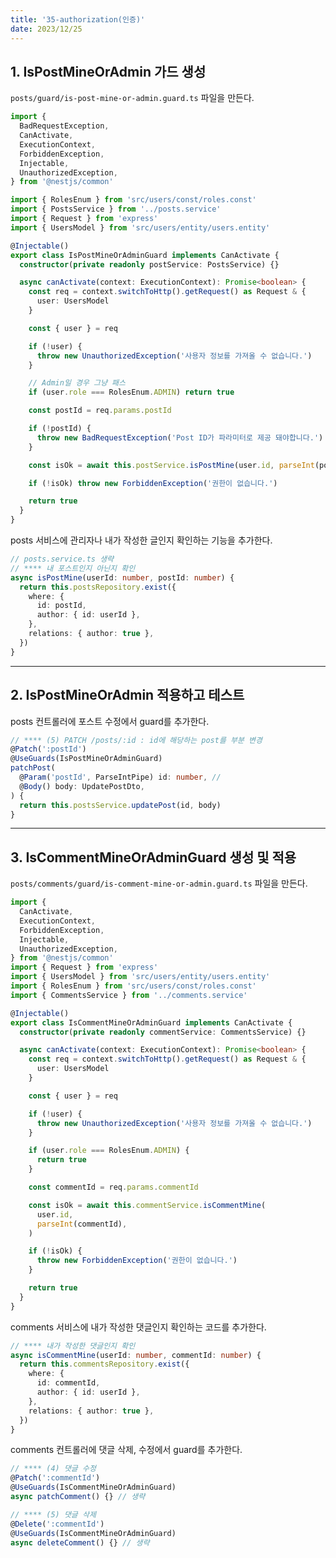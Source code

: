 ```yaml
---
title: '35-authorization(인증)'
date: 2023/12/25
---
```


## 1. IsPostMineOrAdmin 가드 생성

`posts/guard/is-post-mine-or-admin.guard.ts` 파일을 만든다.

```ts posts/guard/is-post-mine-or-admin.guard.ts
import {
  BadRequestException,
  CanActivate,
  ExecutionContext,
  ForbiddenException,
  Injectable,
  UnauthorizedException,
} from '@nestjs/common'

import { RolesEnum } from 'src/users/const/roles.const'
import { PostsService } from '../posts.service'
import { Request } from 'express'
import { UsersModel } from 'src/users/entity/users.entity'

@Injectable()
export class IsPostMineOrAdminGuard implements CanActivate {
  constructor(private readonly postService: PostsService) {}

  async canActivate(context: ExecutionContext): Promise<boolean> {
    const req = context.switchToHttp().getRequest() as Request & {
      user: UsersModel
    }

    const { user } = req

    if (!user) {
      throw new UnauthorizedException('사용자 정보를 가져올 수 없습니다.')
    }

    // Admin일 경우 그냥 패스
    if (user.role === RolesEnum.ADMIN) return true

    const postId = req.params.postId

    if (!postId) {
      throw new BadRequestException('Post ID가 파라미터로 제공 돼야합니다.')
    }

    const isOk = await this.postService.isPostMine(user.id, parseInt(postId))

    if (!isOk) throw new ForbiddenException('권한이 없습니다.')

    return true
  }
}
```

posts 서비스에 관리자나 내가 작성한 글인지 확인하는 기능을 추가한다.

```ts posts/posts.service.ts
// posts.service.ts 생략
// **** 내 포스트인지 아닌지 확인
async isPostMine(userId: number, postId: number) {
  return this.postsRepository.exist({
    where: {
      id: postId,
      author: { id: userId },
    },
    relations: { author: true },
  })
}
```

---

## 2. IsPostMineOrAdmin 적용하고 테스트

posts 컨트롤러에 포스트 수정에서 guard를 추가한다.

```ts posts.controller.ts
// **** (5) PATCH /posts/:id : id에 해당하는 post를 부분 변경
@Patch(':postId')
@UseGuards(IsPostMineOrAdminGuard)
patchPost(
  @Param('postId', ParseIntPipe) id: number, //
  @Body() body: UpdatePostDto,
) {
  return this.postsService.updatePost(id, body)
}
```

---

## 3. IsCommentMineOrAdminGuard 생성 및 적용

`posts/comments/guard/is-comment-mine-or-admin.guard.ts` 파일을 만든다.

```ts posts/comments/guard/is-comment-mine-or-admin.guard.ts
import {
  CanActivate,
  ExecutionContext,
  ForbiddenException,
  Injectable,
  UnauthorizedException,
} from '@nestjs/common'
import { Request } from 'express'
import { UsersModel } from 'src/users/entity/users.entity'
import { RolesEnum } from 'src/users/const/roles.const'
import { CommentsService } from '../comments.service'

@Injectable()
export class IsCommentMineOrAdminGuard implements CanActivate {
  constructor(private readonly commentService: CommentsService) {}

  async canActivate(context: ExecutionContext): Promise<boolean> {
    const req = context.switchToHttp().getRequest() as Request & {
      user: UsersModel
    }

    const { user } = req

    if (!user) {
      throw new UnauthorizedException('사용자 정보를 가져올 수 없습니다.')
    }

    if (user.role === RolesEnum.ADMIN) {
      return true
    }

    const commentId = req.params.commentId

    const isOk = await this.commentService.isCommentMine(
      user.id,
      parseInt(commentId),
    )

    if (!isOk) {
      throw new ForbiddenException('권한이 없습니다.')
    }

    return true
  }
}
```

comments 서비스에 내가 작성한 댓글인지 확인하는 코드를 추가한다.

```ts comments.service.ts
// **** 내가 작성한 댓글인지 확인
async isCommentMine(userId: number, commentId: number) {
  return this.commentsRepository.exist({
    where: {
      id: commentId,
      author: { id: userId },
    },
    relations: { author: true },
  })
}
```

comments 컨트롤러에 댓글 삭제, 수정에서 guard를 추가한다.

```ts comments.controller.ts
// **** (4) 댓글 수정
@Patch(':commentId')
@UseGuards(IsCommentMineOrAdminGuard)
async patchComment() {} // 생략

// **** (5) 댓글 삭제
@Delete(':commentId')
@UseGuards(IsCommentMineOrAdminGuard)
async deleteComment() {} // 생략
```
